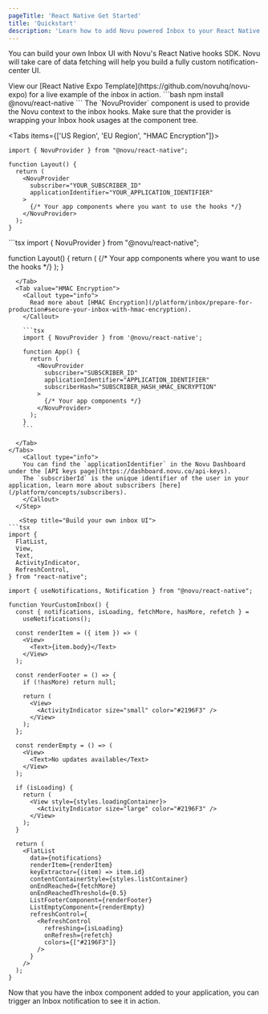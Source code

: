 ```yaml
---
pageTitle: 'React Native Get Started'
title: 'Quickstart'
description: 'Learn how to add Novu powered Inbox to your React Native app'
---
```



You can build your own Inbox UI with Novu's React Native hooks SDK. Novu will take care of data fetching will help you build a fully custom notification-center UI.

<Callout type="info">
  View our [React Native Expo Template](https://github.com/novuhq/novu-expo) for a live example of
  the inbox in action.
</Callout>

<Steps>
  <Step title="Install the React Native hooks SDK">
  ```bash
  npm install @novu/react-native
  ```
  </Step>

  <Step title="Add the Novu provider to your react-native file">
    The `NovuProvider` component is used to provide the Novu context to the inbox hooks. Make sure that the provider is wrapping your Inbox hook usages at the component tree.

<Tabs items={['US Region', 'EU Region', "HMAC Encryption"]}>
  <Tab value="US Region">
```tsx
import { NovuProvider } from "@novu/react-native";

function Layout() {
  return (
    <NovuProvider
      subscriber="YOUR_SUBSCRIBER_ID"
      applicationIdentifier="YOUR_APPLICATION_IDENTIFIER"
    >
      {/* Your app components where you want to use the hooks */}
    </NovuProvider>
  );
}
```
  </Tab>

  <Tab value="EU Region">
```tsx
import { NovuProvider } from "@novu/react-native";

function Layout() {
  return (
    <NovuProvider
      subscriber="YOUR_SUBSCRIBER_ID"
      applicationIdentifier="YOUR_APPLICATION_IDENTIFIER"
      apiUrl="https://eu.api.novu.co"
      socketUrl="wss://eu.socket.novu.co"
    >
      {/* Your app components where you want to use the hooks */}
      <YourCustomInbox />
    </NovuProvider>
  );
}
```
  </Tab>
  <Tab value="HMAC Encryption">
    <Callout type="info">
      Read more about [HMAC Encryption](/platform/inbox/prepare-for-production#secure-your-inbox-with-hmac-encryption).
    </Callout>

    ```tsx
    import { NovuProvider } from '@novu/react-native';

    function App() {
      return (
        <NovuProvider
          subscriber="SUBSCRIBER_ID"
          applicationIdentifier="APPLICATION_IDENTIFIER"
          subscriberHash="SUBSCRIBER_HASH_HMAC_ENCRYPTION"
        >
          {/* Your app components */}
        </NovuProvider>
      );
    }
    ```

  </Tab>
</Tabs>
    <Callout type="info">
    You can find the `applicationIdentifier` in the Novu Dashboard under the [API keys page](https://dashboard.novu.co/api-keys).
    The `subscriberId` is the unique identifier of the user in your application, learn more about subscribers [here](/platform/concepts/subscribers).
    </Callout>
  </Step>

   <Step title="Build your own inbox UI">
```tsx
import {
  FlatList,
  View,
  Text,
  ActivityIndicator,
  RefreshControl,
} from "react-native";

import { useNotifications, Notification } from "@novu/react-native";

function YourCustomInbox() {
  const { notifications, isLoading, fetchMore, hasMore, refetch } =
    useNotifications();

  const renderItem = ({ item }) => (
    <View>
      <Text>{item.body}</Text>
    </View>
  );

  const renderFooter = () => {
    if (!hasMore) return null;

    return (
      <View>
        <ActivityIndicator size="small" color="#2196F3" />
      </View>
    );
  };

  const renderEmpty = () => (
    <View>
      <Text>No updates available</Text>
    </View>
  );

  if (isLoading) {
    return (
      <View style={styles.loadingContainer}>
        <ActivityIndicator size="large" color="#2196F3" />
      </View>
    );
  }

  return (
    <FlatList
      data={notifications}
      renderItem={renderItem}
      keyExtractor={(item) => item.id}
      contentContainerStyle={styles.listContainer}
      onEndReached={fetchMore}
      onEndReachedThreshold={0.5}
      ListFooterComponent={renderFooter}
      ListEmptyComponent={renderEmpty}
      refreshControl={
        <RefreshControl
          refreshing={isLoading}
          onRefresh={refetch}
          colors={["#2196F3"]}
        />
      }
    />
  );
}
```

  </Step>

  <Step title="Trigger a notification">
    Now that you have the inbox component added to your application, you can trigger an Inbox notification to see it in action.
  </Step>
</Steps>
